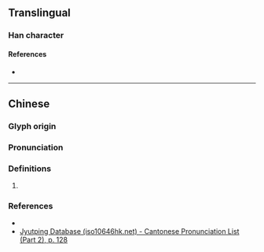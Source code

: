 {{character info/new}}
==Translingual==

===Han character===
{{Han char|rn=75|rad=木|as=07|sn=11|four=42927|canj=DUCH|ids=⿰木⿱山分}}

====References====
* {{Han ref|kx=0530.070|dkj=14868|dj=0918.060|hdz=21215.040|uh=68A4|ud=26788|bh=D5CF|bd=54735}}

----

==Chinese==
{{zh-forms}}

===Glyph origin===
{{Han etym}}

===Pronunciation===
{{zh-pron
|m=fén,fēn
|c=fan4,fan1
|oc=y
|mc=y
|cat=n
}} <!--it seems like the pronunciation is different from 棻-->

===Definitions===
{{zh-hanzi}}

# {{synonym of|棻||[[aromatic]] wood|lang=zh}}

===References===
* {{R:twedu|C05141}}
* [http://www.iso10646hk.net/jp/document/download.jsp Jyutping Database (iso10646hk.net) - Cantonese Pronunciation List (Part 2), p. 128]